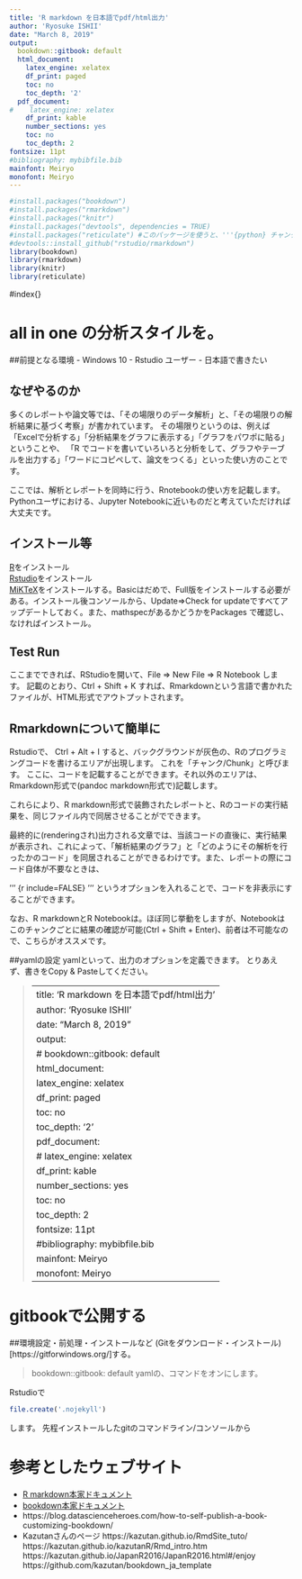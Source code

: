 ```yaml
---
title: 'R markdown を日本語でpdf/html出力'
author: 'Ryosuke ISHII'
date: "March 8, 2019"
output:
  bookdown::gitbook: default
  html_document:  
    latex_engine: xelatex
    df_print: paged
    toc: no
    toc_depth: '2'
  pdf_document:
#    latex_engine: xelatex
    df_print: kable
    number_sections: yes
    toc: no
    toc_depth: 2
fontsize: 11pt
#bibliography: mybibfile.bib
mainfont: Meiryo
monofont: Meiryo
---
```




```r
#install.packages("bookdown")
#install.packages("rmarkdown")
#install.packages("knitr")
#install.packages("devtools", dependencies = TRUE)
#install.packages("reticulate") #このパッケージを使うと、'''{python} チャンクでPythonを実行する時、チャンクをまたいだ処理も可能になる
#devtools::install_github("rstudio/rmarkdown")
library(bookdown)
library(rmarkdown)
library(knitr)
library(reticulate)
```

#index{}

# all in one の分析スタイルを。
##前提となる環境
- Windows 10
- Rstudio ユーザー
- 日本語で書きたい

## なぜやるのか
多くのレポートや論文等では、「その場限りのデータ解析」と、「その場限りの解析結果に基づく考察」が書かれています。
その場限りというのは、例えば「Excelで分析する」「分析結果をグラフに表示する」「グラフをパワポに貼る」ということや、
「R でコードを書いていろいろと分析をして、グラフやテーブルを出力する」「ワードにコピペして、論文をつくる」といった使い方のことです。

ここでは、解析とレポートを同時に行う、Rnotebookの使い方を記載します。
Pythonユーザにおける、Jupyter Notebookに近いものだと考えていただければ大丈夫です。


## インストール等
[R](https://cran.r-project.org/bin/windows/base/)をインストール  
[Rstudio](https://www.rstudio.com/)をインストール  
[MiKTeX](https://miktex.org/download)をインストールする。Basicはだめで、Full版をインストールする必要がある。インストール後コンソールから、Update=>Check for updateですべてアップデートしておく。また、mathspecがあるかどうかをPackages で確認し、なければインストール。


## Test Run
ここまでできれば、RStudioを開いて、File => New File => R Notebook します。
記載のとおり、Ctrl + Shift + K すれば、Rmarkdownという言語で書かれたファイルが、HTML形式でアウトプットされます。


## Rmarkdownについて簡単に

Rstudioで、 Ctrl + Alt + I すると、バックグラウンドが灰色の、Rのプログラミングコードを書けるエリアが出現します。
これを「チャンク/Chunk」と呼びます。
ここに、コードを記載することができます。それ以外のエリアは、Rmarkdown形式で(pandoc markdown形式で)記載します。  
  

これらにより、R markdown形式で装飾されたレポートと、Rのコードの実行結果を、同じファイル内で同居させることがでできます。


最終的に(renderingされ)出力される文章では、当該コードの直後に、実行結果が表示され、これによって、「解析結果のグラフ」と「どのようにその解析を行ったかのコード」を同居されることができるわけです。また、レポートの際にコード自体が不要なときは、

'''
{r include=FALSE}
'''
というオプションを入れることで、コードを非表示にすることができます。    

なお、R markdownとR Notebookは。ほぼ同じ挙動をしますが、Notebookはこのチャンクごとに結果の確認が可能(Ctrl + Shift + Enter)、前者は不可能なので、こちらがオススメです。


##yamlの設定
yamlといって、出力のオプションを定義できます。
とりあえず、書きをCopy & Pasteしてください。

>---
>title: 'R markdown を日本語でpdf/html出力'
>author: 'Ryosuke ISHII'
>date: "March 8, 2019"
>output:
>#  bookdown::gitbook: default
>  html_document:  
>    latex_engine: xelatex
>    df_print: paged
>    toc: no
>    toc_depth: '2'
>  pdf_document:
>#    latex_engine: xelatex
>    df_print: kable
>    number_sections: yes
>    toc: no
>    toc_depth: 2
>fontsize: 11pt
>#bibliography: mybibfile.bib
>mainfont: Meiryo
>monofont: Meiryo
>---

# gitbookで公開する

##環境設定・前処理・インストールなど
(Gitをダウンロード・インストール)[https://gitforwindows.org/]する。

> bookdown::gitbook: default
yamlの、コマンドをオンにします。


Rstudioで
```r
file.create('.nojekyll')
```
します。
先程インストールしたgitのコマンドライン/コンソールから




# 参考としたウェブサイト
 - [R markdown本家ドキュメント](http://rmarkdown.rstudio.com)
 - [bookdown本家ドキュメント](https://bookdown.org/yihui/bookdown/)
 - https://blog.datascienceheroes.com/how-to-self-publish-a-book-customizing-bookdown/
 - Kazutanさんのページ
 https://kazutan.github.io/RmdSite_tuto/  
 https://kazutan.github.io/kazutanR/Rmd_intro.htm  
 https://kazutan.github.io/JapanR2016/JapanR2016.html#/enjoy  
 https://github.com/kazutan/bookdown_ja_template  




